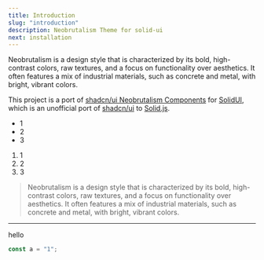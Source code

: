 ```yaml
---
title: Introduction
slug: "introduction"
description: Neobrutalism Theme for solid-ui
next: installation
---
```


Neobrutalism is a design style that is characterized by its bold, high-contrast colors, raw textures, and a focus on functionality over aesthetics. It often features a mix of industrial materials, such as concrete and metal, with bright, vibrant colors.

This project is a port of [shadcn/ui Neobrutalism Components](https://www.neobrutalism.dev/docs) for [SolidUI](https://www.solid-ui.com/), which is an unofficial port of [shadcn/ui](https://ui.shadcn.com/) to [Solid.js](https://www.solidjs.com/).

- 1
- 2
- 3

1. 1
2. 2
3. 3

> Neobrutalism is a design style that is characterized by its bold, high-contrast colors, raw textures, and a focus on functionality over aesthetics. It often features a mix of industrial materials, such as concrete and metal, with bright, vibrant colors.

---

hello

```ts
const a = "1";
```